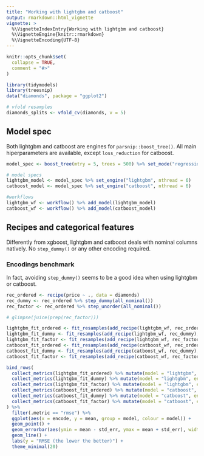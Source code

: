 ```yaml
---
title: "Working with lightgbm and catboost"
output: rmarkdown::html_vignette
vignette: >
  %\VignetteIndexEntry{Working with lightgbm and catboost}
  %\VignetteEngine{knitr::rmarkdown}
  %\VignetteEncoding{UTF-8}
---
```


```r
knitr::opts_chunk$set(
  collapse = TRUE,
  comment = "#>"
)
```

```r
library(tidymodels)
library(treesnip)
data("diamonds", package = "ggplot2")

# vfold resamples
diamonds_splits <- vfold_cv(diamonds, v = 5)
```

## Model spec

Both lightgbm and catboost are engines for `parsnip::boost_tree()`. All main hiperparameters are available, except `loss_reduction` for catboost.

```r
model_spec <- boost_tree(mtry = 5, trees = 500) %>% set_mode("regression")

# model specs
lightgbm_model <- model_spec %>% set_engine("lightgbm", nthread = 6)
catboost_model <- model_spec %>% set_engine("catboost", nthread = 6)

#workflows
lightgbm_wf <- workflow() %>% add_model(lightgbm_model)
catboost_wf <- workflow() %>% add_model(catboost_model)
```

## Recipes and categorical features

Differently from xgboost, lightgbm and catboost deals with nominal columns natively. No `step_dummy()` or any other encoding required.

### Encodings benchmark

In fact, avoiding `step_dummy()` seems to be a good idea when using lightgbm or catboost.

```r
rec_ordered <- recipe(price ~ ., data = diamonds) 
rec_dummy <- rec_ordered %>% step_dummy(all_nominal())
rec_factor <- rec_ordered %>% step_unorder(all_nominal())

# glimpse(juice(prep(rec_factor)))

lightgbm_fit_ordered <- fit_resamples(add_recipe(lightgbm_wf, rec_ordered), resamples = diamonds_splits)
lightgbm_fit_dummy <- fit_resamples(add_recipe(lightgbm_wf, rec_dummy), resamples = diamonds_splits)
lightgbm_fit_factor <- fit_resamples(add_recipe(lightgbm_wf, rec_factor), resamples = diamonds_splits)
catboost_fit_ordered <- fit_resamples(add_recipe(catboost_wf, rec_ordered), resamples = diamonds_splits)
catboost_fit_dummy <- fit_resamples(add_recipe(catboost_wf, rec_dummy), resamples = diamonds_splits)
catboost_fit_factor <- fit_resamples(add_recipe(catboost_wf, rec_factor), resamples = diamonds_splits)
```


```r
bind_rows(
  collect_metrics(lightgbm_fit_ordered) %>% mutate(model = "lightgbm", encode = "ordered"),
  collect_metrics(lightgbm_fit_dummy) %>% mutate(model = "lightgbm", encode = "dummy"),
  collect_metrics(lightgbm_fit_factor) %>% mutate(model = "lightgbm", encode = "factor"),
  collect_metrics(catboost_fit_ordered) %>% mutate(model = "catboost", encode = "ordered"),
  collect_metrics(catboost_fit_dummy) %>% mutate(model = "catboost", encode = "dummy"),
  collect_metrics(catboost_fit_factor) %>% mutate(model = "catboost", encode = "factor")
) %>%
  filter(.metric == "rmse") %>%
  ggplot(aes(x = encode, y = mean, group = model, colour = model)) +
  geom_point() +
  geom_errorbar(aes(ymin = mean - std_err, ymax = mean + std_err), width = 0.2) +
  geom_line() +
  labs(y = "RMSE (the lower the better)") +
  theme_minimal(20)
```
